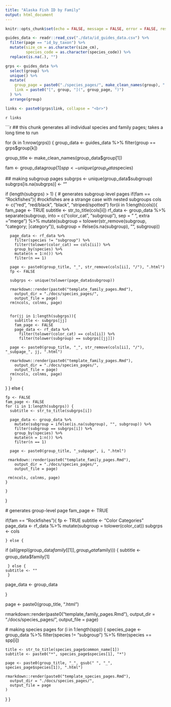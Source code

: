 ```yaml
---
title: "Alaska Fish ID by Family"
output: html_document
---
```


```r
knitr::opts_chunk$set(echo = FALSE, message = FALSE, error = FALSE, results = "asis")
```

```r
guides_data <- readr::read_csv("./data/id_guides_data.csv") %>%
  filter(page == "id_by_taxon") %>%
  mutate(size_cm = as.character(size_cm),
         species_code = as.character(species_code)) %>%
  replace(is.na(.), "")

grps <- guides_data %>%
  select(group) %>%
  unique() %>%
  mutate(
    group_page = paste0("./species_pages/", make_clean_names(group), ".html"),
    link = paste0("[", group, "](", group_page, ")")
  ) %>%
  arrange(group)

links <- paste0(grps$link, collapse = "<br>")
```

`r links`


```r
## this chunk generates all individual species and family pages; takes a long time to run

for (k in 1:nrow(grps)) {
  group_data <- guides_data %>%
    filter(group == grps$group[k])

  group_title <- make_clean_names(group_data$group[1])

  fam <- group_data$group[1]
  spp <- unique(group_data$species)




  ## making subgroup pages
  subgrps <- unique(group_data$subgroup)
  subgrps[is.na(subgrps)] <- ""
  
  
  
  if (length(subgrps) > 1) { # generates subgroup level pages
    if(fam == "Rockfishes"){ #rockfishes are a strange case with nested subgroups
      cols <- c("red", "red/black", "black", "striped/spotted")
      for(ii in 1:length(cols)){
      fam_page <- TRUE
      subtitle <- str_to_title(cols[ii])
      rf_data <- group_data %>%
        separate(subgroup, into = c("color_cat", "subgroup"), sep = " ", extra = "merge") %>%
        mutate(subgroup = tolower(str_remove(subgroup, "category; |category")),
                subgroup = ifelse(is.na(subgroup), "", subgroup)) 
      
      page_data <- rf_data %>%
        filter(species != "subgroup") %>%
        filter(tolower(color_cat) == cols[ii]) %>%
        group_by(species) %>%
        mutate(n = 1:n()) %>%
        filter(n == 1)
      
      page <- paste0(group_title, "_", str_remove(cols[ii], "/"), ".html")
      fp <- FALSE
     
      subgrps <- unique(tolower(page_data$subgroup))
      
      rmarkdown::render(paste0("template_family_pages.Rmd"),
        output_dir = "./docs/species_pages/",
        output_file = page)
      rm(ncols, colnms, page)
      

      for(jj in 1:length(subgrps)){
        subtitle <- subgrps[jj]
        fam_page <- FALSE
        page_data <- rf_data %>%
          filter(tolower(color_cat) == cols[ii]) %>%
          filter(tolower(subgroup) == subgrps[[jj]])
          
      page <- paste0(group_title, "_", str_remove(cols[ii], "/"), "_subpage_", jj, ".html")
      
      rmarkdown::render(paste0("template_family_pages.Rmd"),
        output_dir = "./docs/species_pages/",
        output_file = page)
      rm(ncols, colnms, page)
      }
  } 
      } else {
    
    fp <- FALSE
    fam_page <- FALSE
    for (i in 1:length(subgrps)) {
      subtitle <- str_to_title(subgrps[i])

      page_data <- group_data %>%
        mutate(subgroup = ifelse(is.na(subgroup), "", subgroup)) %>%
        filter(subgroup == subgrps[i]) %>%
        group_by(species) %>%
        mutate(n = 1:n()) %>%
        filter(n == 1)

      page <- paste0(group_title, "_subpage", i, ".html")
      
     rmarkdown::render(paste0("template_family_pages.Rmd"),
        output_dir = "./docs/species_pages/",
        output_file = page)
    
     rm(ncols, colnms, page)
    }

    }
  }



  # generates group-level page
  fam_page <- TRUE
  
  if(fam == "Rockfishes"){
    fp <- TRUE
    subtitle <- "Color Categories"
    page_data <- rf_data %>%
          mutate(subgroup = tolower(color_cat))
    subgrps <- cols
    
    } else {
    
  if (all(grepl(group_data$family[[1]], group_data$family))) {
    subtitle <- group_data$family[1]
 
     } else {
    subtitle <- ""
     }
    
  page_data <- group_data
  
  }
  
  page <- paste0(group_title, ".html")
  
  
  rmarkdown::render(paste0("template_family_pages.Rmd"),
    output_dir = "./docs/species_pages/",
    output_file = page)


  
  
  
  
  

  # making species pages
  for (i in 1:length(spp)) {
    species_page <- group_data %>%
      filter(species != "subgroup") %>%
      filter(species == spp[i])

    title <- str_to_title(species_page$common_name[1])
    subtitle <- paste0("*", species_page$species[1], "*")

    page <- paste0(group_title, "_", gsub(" ", "_", species_page$species[1]), ".html")

    rmarkdown::render(paste0("template_species_pages.Rmd"),
      output_dir = "./docs/species_pages/",
      output_file = page
    )
  }
}